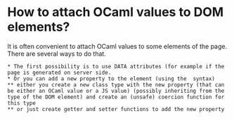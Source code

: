 =How to attach OCaml values to DOM elements?=

It is often convenient to attach OCaml values to some elements of the page.
There are several ways to do that.

 * The first possibility is to use DATA attributes (for example if the page is generated on server side.
 * Or you can add a new property to the element (using the {{{##}}} syntax)
 ** either you create a new class type with the new property (that can be either an OCaml value or a JS value) (possibly inheriting from the type of the DOM element) and create an (unsafe) coercion function for this type
 ** or just create getter and setter functions to add the new property 
